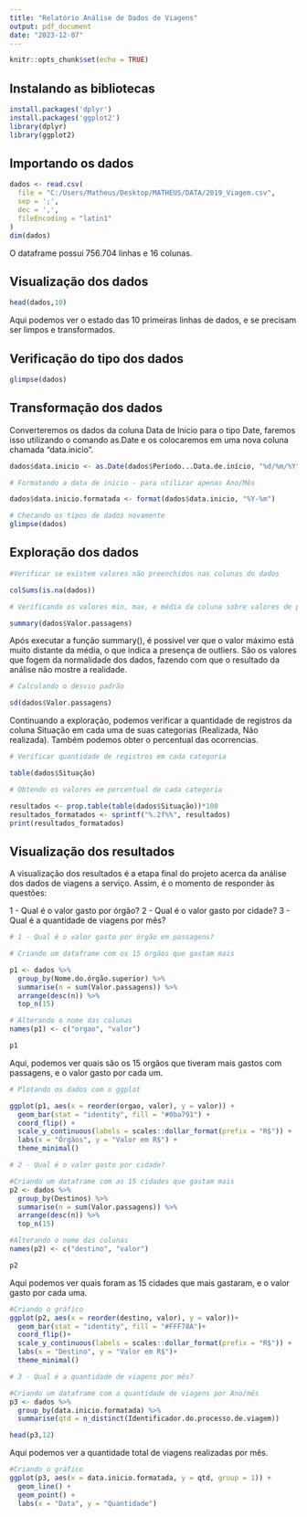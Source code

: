 ---
title: "Relatório Análise de Dados de Viagens"
output: pdf_document
date: "2023-12-07"
---

```{r setup, include=FALSE}
knitr::opts_chunk$set(echo = TRUE)
```

## Instalando as bibliotecas

```{r}
install.packages('dplyr')
install.packages('ggplot2')
library(dplyr)
library(ggplot2)
```

## Importando os dados

```{r}
dados <- read.csv(
  file = "C:/Users/Matheus/Desktop/MATHEUS/DATA/2019_Viagem.csv",
  sep = ';',
  dec = ',',
  fileEncoding = "latin1"
)
dim(dados)
```
O dataframe possui 756.704 linhas e 16 colunas.

## Visualização dos dados

```{r}
head(dados,10)
```
Aqui podemos ver o estado das 10 primeiras linhas de dados, e se precisam ser limpos e transformados.

## Verificação do tipo dos dados

```{r}
glimpse(dados)
```
## Transformação dos dados

Converteremos os dados da coluna Data de Inicio para o tipo Date, faremos isso utilizando o comando as.Date e os colocaremos em uma nova coluna chamada "data.inicio".

```{r}
dados$data.inicio <- as.Date(dados$Período...Data.de.início, "%d/%m/%Y")

# Formatando a data de inicio - para utilizar apenas Ano/Mês

dados$data.inicio.formatada <- format(dados$data.inicio, "%Y-%m")

# Checando os tipos de dados novamente
glimpse(dados)
```

## Exploração dos dados

```{r}
#Verificar se existem valores não preenchidos nas colunas do dados

colSums(is.na(dados))
```

```{r}
# Verificando os valores min, max, e média da coluna sobre valores de passagens

summary(dados$Valor.passagens)
```
Após executar a função summary(), é possivel ver que o valor máximo está muito distante da média, o que indica a presença de outliers. São os valores que fogem da normalidade dos dados, fazendo com que o resultado da análise não mostre a realidade.

```{r}
# Calculando o desvio padrão

sd(dados$Valor.passagens)
```
Continuando a exploração, podemos verificar a quantidade de registros da coluna Situação em cada uma de suas categorias (Realizada, Não realizada). Também podemos obter o percentual das ocorrencias.

```{r}
# Verificar quantidade de registros em cada categoria

table(dados$Situação)
```
```{r}
# Obtendo os valores em percentual de cada categoria

resultados <- prop.table(table(dados$Situação))*100
resultados_formatados <- sprintf("%.2f%%", resultados)
print(resultados_formatados)
```
## Visualização dos resultados

A visualização dos resultados é a etapa final do projeto acerca da análise dos dados de viagens a serviço. Assim, é o momento de responder às questões: 

1 - Qual é o valor gasto por órgão?
2 - Qual é o valor gasto por cidade?
3 - Qual é a quantidade de viagens por mês?

```{r}
# 1 - Qual é o valor gasto por órgão em passagens?

# Criando um dataframe com os 15 órgãos que gastam mais

p1 <- dados %>%
  group_by(Nome.do.órgão.superior) %>%
  summarise(n = sum(Valor.passagens)) %>%
  arrange(desc(n)) %>%
  top_n(15)

# Alterando o nome das colunas
names(p1) <- c("orgao", "valor")

p1
```
Aqui, podemos ver quais são os 15 orgãos que tiveram mais gastos com passagens, e o valor gasto por cada um.

```{r}
# Plotando os dados com o ggplot

ggplot(p1, aes(x = reorder(orgao, valor), y = valor)) +
  geom_bar(stat = "identity", fill = "#0ba791") +  
  coord_flip() +
  scale_y_continuous(labels = scales::dollar_format(prefix = "R$")) +  
  labs(x = "Órgãos", y = "Valor em R$") +
  theme_minimal()

```
```{r}
# 2 - Qual é o valor gasto por cidade?

#Criando um dataframe com as 15 cidades que gastam mais
p2 <- dados %>%
  group_by(Destinos) %>%
  summarise(n = sum(Valor.passagens)) %>%
  arrange(desc(n)) %>%
  top_n(15)

#Alterando o nome das colunas
names(p2) <- c("destino", "valor")

p2
```

Aqui podemos ver quais foram as 15 cidades que mais gastaram, e o valor gasto por cada uma.

```{r}
#Criando o gráfico
ggplot(p2, aes(x = reorder(destino, valor), y = valor))+
  geom_bar(stat = "identity", fill = "#FFF78A")+
  coord_flip()+
  scale_y_continuous(labels = scales::dollar_format(prefix = "R$")) +
  labs(x = "Destino", y = "Valor em R$")+
  theme_minimal()
```
```{r}
# 3 - Qual é a quantidade de viagens por mês?

#Criando um dataframe com a quantidade de viagens por Ano/mês
p3 <- dados %>%
  group_by(data.inicio.formatada) %>%
  summarise(qtd = n_distinct(Identificador.do.processo.de.viagem))

head(p3,12)
```
Aqui podemos ver a quantidade total de viagens realizadas por mês.

```{r}
#Criando o gráfico
ggplot(p3, aes(x = data.inicio.formatada, y = qtd, group = 1)) +
  geom_line() +
  geom_point() +
  labs(x = "Data", y = "Quantidade")

```